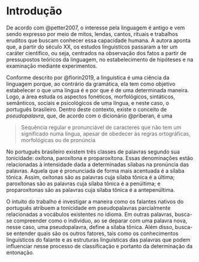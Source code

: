 # Introdução {#introducao}

De acordo com @petter2007, o interesse pela linguagem é antigo e vem sendo expresso 
por meio de mitos, lendas, cantos, rituais e trabalhos eruditos que buscam conhecer
essa capacidade humana. A autora aponta que, a partir do século XX, os
estudos linguistícos passaram a ter um caráter científico, ou seja, centrados na
observação dos fatos a partir de pressupostos teóricos da linguagem, no
estabelecimento de hipóteses e na examinação mediante experimentos.

Conforme descrito por @fiorin2019, a linguística é uma ciência da linguagem 
porque, ao contrário da gramática, ela tem como objetivo estabelecer o que uma língua é 
e por que é de uma determinada maneira. Logo, a área estuda os aspectos fonéticos, morfológicos,
sintáticos, semânticos, sociais e psicológicos de uma língua, e neste caso, o português
brasileiro. Dentro deste contexto, existe o conceito de _pseudopalavra_, que, de 
acordo com o dicionário @priberan, é uma 

> Sequência regular e pronunciável de  caracteres que não tem um significado numa língua, apesar de obedecer às regras ortográficas, morfológicas ou de pronúncia

No português brasileiro existem três classes de palavras segundo sua tonicidade: 
oxítona, paroxítona e proparoxítona. Essas denominações estão relacionadas à
intensidade dada a determinadas sílabas na pronúncia das palavras. Aquela que é
pronunciada de forma mais acentuada é a sílaba tônica. Assim, oxítonas são as palavras
cuja sílaba tônica é a última; paroxítonas são as palavras cuja sílaba tônica é 
a penúltima; e proparoxítonas são as palavras cuja sílaba tônica é a 
antepenúltima.

O intuito do trabalho é investigar a maneira como os falantes nativos do 
português atribuem a tonicidade em pseudopalavras parcialmente relacionadas a vocábulos
existentes no idioma. Em outras palavras, busca-se compreender como o indivíduo,
ao se deparar com uma palavra nova, nesse caso, uma pseudopalavra, define a sílaba 
tônica. Além disso, busca-se entender quais são os outros fatores, tais como os
conhecimentos linguísticos do falante e as estruturas linguísticas das palavras que
podem influenciar nesse processo de classificação e portanto da determinação da entonação.


<!-- ## Organização do trabalho -->

<!-- O relatório foi organizado em XX capítulos, além desta introdução. No Capítulo \@ref(inferencia), apresentamos o modelo proposto, procedimento de análise e organização dos dados. No Capítulo \@ref(conclusoes), apresentamos os principais resultados da análise, organizados de acordo com as questões levantadas pela pesquisa. -->

